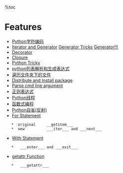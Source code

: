 %toc

= Features =
*   [[Python字符编码]]
*   [[Iterator and Generator]] [[http://www.dabeaz.com/generators-uk/|Generator Tricks]] [[file://F:/Wiki/wiki2_html/GeneratorsUK.pdf|Generator!!!]]
*   [[Decorator]]
*   [[Closure]]
*   [[Python Tricky]]
*   [[http://www.cnblogs.com/moinmoin/archive/2011/03/10/lsit-comprehensions-generators.html|python列表解析和生成表达式]]
*   [[遍历文件夹下的文件]]
*   [[Distribute and Install package]]
*   [[Parse cmd line argument]]
*   [[正则表达式]]
*   [[Python线程]]
*   [[函数式编程]]
*   [[Python自省(反射)]]
*   [[http://effbot.org/zone/python-for-statement.htm|For Statement]]
    *  original     __getitem___  
    *  new          ___iter___ and ___next___
*   [[http://effbot.org/zone/python-with-statement.htm|With Statement]]
    *   ___enter___ and ___exit___ 
*   [[http://effbot.org/zone/python-getattr.htm|getattr Function]]
    *   ___getattr___ 
